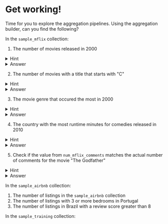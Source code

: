 # Get working!

Time for you to explore the aggregation pipelines. Using the aggregation builder, can you find the following?

In the `sample_mflix` collection:

1. The number of movies released in 2000

<details>
<summary>Hint</summary>
<div>Use $match to find the matching documents, then use $count to count the number of documents.</div>
</details>

<details>
<summary>Answer</summary>
<div>

```js
[
  {
    $match:
      /**
       * Provide any number of field/order pairs.
       */
      {
        year: 2000,
      },
  },
  {
    $count:
      /**
       * newField: The new field name.
       */
      "movies",
  },
]
```

</div>
</details>

2. The number of movies with a title that starts with "C"

<details>
<summary>Hint</summary>
<div>Use $match with a regular expression to find the matching documents, then use $count to count the number of documents.</div>
</details>

<details>
<summary>Answer</summary>
<div>

```js
[
  {
    $match:
      /**
       * Provide any number of field/order pairs.
       */
      {
        title: {
          $regex: /^C/,
        },
      },
  },
  {
    $count:
      /**
       * newField: The new field name.
       */
      "movies",
  },
]
```

</div>
</details>

3. The movie genre that occured the most in 2000

<details>
<summary>Hint</summary>
<div>Use $match to find the matching documents, then use $unwind to unwind the array, then use $sortByCount to count the number of documents.</div>
</details>

<details>
<summary>Answer</summary>
<div>

```js
[
  {
    $match:
      /**
       * Provide any number of field/order pairs.
       */
      {
        year: 2000,
      },
  },
  {
    $unwind:
      /**
       * path: The array field path.
       * includeArrayIndex: Optional.
       *   The name of a new field to hold
       *   the array index of the element.
       * preserveNullAndEmptyArrays: Optional.
       *   If true, if the path is null,
       *   missing, or an empty array,
       *   $unwind outputs the document.
       *   If false, if path is null,
       *   missing, or an empty array,
       *   $unwind does not output a document.
       */
      "$genres",
  },
  {
    $sortByCount:
      /**
       * expression: The expression to group by.
       */
      "$genres",
  },
]
```
</div>
</details>

4. The country with the most runtime minutes for comedies released in 2010

<details>
<summary>Hint</summary>
<div>Similar to the previous one, but use a $sum operator in your $group stage.</div>
</details>

<details>
<summary>Answer</summary>
<div>

```js
[
  {
    $match:
      /**
       * Provide any number of field/order pairs.
       */
      {
        year: 2010,
        genres: "Comedy",
      },
  },
  {
    $unwind:
      /**
       * path: The array field path.
       * includeArrayIndex: Optional.
       *   The name of a new field to hold
       *   the array index of the element.
       * preserveNullAndEmptyArrays: Optional.
       *   If true, if the path is null,
       *   missing, or an empty array,
       *   $unwind outputs the document.
       *   If false, if path is null,
       *   missing, or an empty array,
       *   $unwind does not output a document.
       */
      "$countries",
  },
  {
    $group:
      /**
       * _id: The id of the group.
       * fieldN: The first field name.
       */
      {
        _id: "$countries",
        totalMinutes: {
          $sum: "$runtime",
        },
      },
  },
  {
    $sort:
      /**
       * Provide any number of field/order pairs.
       */
      {
        totalMinutes: -1,
      },
  },
]
```
</div>
</details>

5. Check if the value from `num_mflix_comments` matches the actual number of comments for the movie "The Godfather"

<details>
<summary>Hint</summary>
<div>Use $match to find the matching document, then use a $lookup to join the comments collection and $count to count the number of comments.</div>
</details>

<details>
<summary>Answer</summary>
<div>

```js
[
  {
    $match:
      /**
       * Provide any number of field/order pairs.
       */
      {
        title: "The Godfather",
      },
  },
  {
    $lookup:
      /**
       * from: The target collection.
       * localField: The local join field.
       * foreignField: The target join field.
       * as: The name for the results.
       * pipeline: Optional pipeline to run on the foreign collection.
       * let: Optional variables to use in the pipeline field stages.
       */
      {
        from: "comments",
        localField: "_id",
        foreignField: "movie_id",
        as: "comments",
      },
  },
  {
    $addFields:
      /**
       * newField: The new field name.
       * expression: The new field expression.
       */
      {
        commentsCount: {
          $size: "$comments",
        },
      },
  },
  {
    $addFields:
      /**
       * newField: The new field name.
       * expression: The new field expression.
       */
      {
        commentCountMatch: {
          $eq: [
            "$num_mflix_comments",
            "$commentsCount",
          ],
        },
      },
  },
  {
    $project:
      /**
       * specifications: The fields to
       *   include or exclude.
       */
      {
        commentCountMatch: 1,
      },
  },
]
```

</div>
</details>

In the `sample_airbnb` collection:

1. The number of listings in the `sample_airbnb` collection
2. The number of listings with 3 or more bedrooms in Portugal
3. The number of listings in Brazil with a review score greater than 8

In the `sample_training` collection: